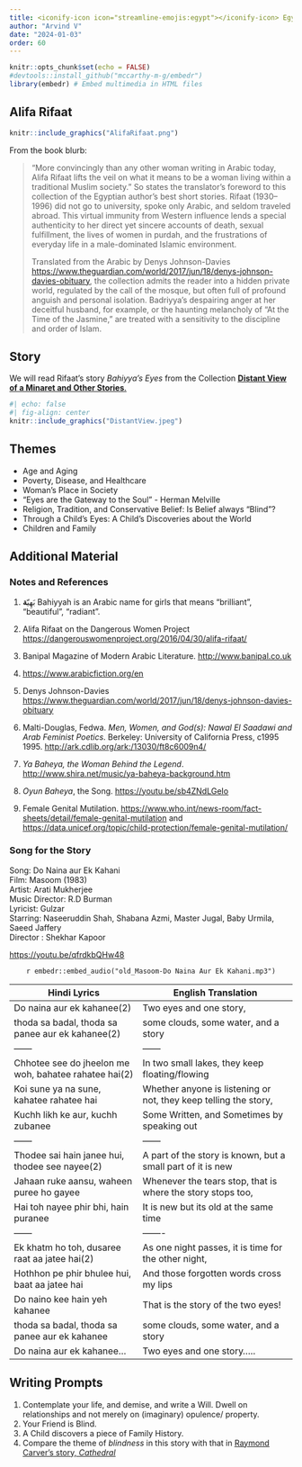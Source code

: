 ```yaml
---
title: <iconify-icon icon="streamline-emojis:egypt"></iconify-icon> Egypt - Alifa Rifaat
author: "Arvind V"
date: "2024-01-03"
order: 60
---
```


```r
knitr::opts_chunk$set(echo = FALSE)
#devtools::install_github("mccarthy-m-g/embedr")
library(embedr) # Embed multimedia in HTML files
```

## Alifa Rifaat

```r
knitr::include_graphics("AlifaRifaat.png")
```


From the book blurb:

> “More convincingly than any other woman writing in Arabic today, Alifa
> Rifaat lifts the veil on what it means to be a woman living within a
> traditional Muslim society.” So states the translator’s foreword to
> this collection of the Egyptian author’s best short stories. Rifaat
> (1930–1996) did not go to university, spoke only Arabic, and seldom
> traveled abroad. This virtual immunity from Western influence lends a
> special authenticity to her direct yet sincere accounts of death,
> sexual fulfillment, the lives of women in purdah, and the frustrations
> of everyday life in a male-dominated Islamic environment.\
>
> Translated from the Arabic by Denys Johnson-Davies
> <u><https://www.theguardian.com/world/2017/jun/18/denys-johnson-davies-obituary></u>,
> the collection admits the reader into a hidden private world,
> regulated by the call of the mosque, but often full of profound
> anguish and personal isolation. Badriyya’s despairing anger at her
> deceitful husband, for example, or the haunting melancholy of “At the
> Time of the Jasmine,” are treated with a sensitivity to the discipline
> and order of Islam.

## Story

We will read Rifaat's story *Bahiyya's Eyes* from the Collection
<u>[**Distant View of a Minaret and Other
Stories**.](Distant%20View%20of%20a%20Minaret%20and%20Other%20Storie%20-%20Rifaat,%20Alifa.pdf)</u>


```r
#| echo: false
#| fig-align: center
knitr::include_graphics("DistantView.jpeg")

```



## Themes

-   Age and Aging
-   Poverty, Disease, and Healthcare
-   Woman's Place in Society
-   "Eyes are the Gateway to the Soul" - Herman Melville
-   Religion, Tradition, and Conservative Belief: Is Belief always
    "Blind"?
-   Through a Child's Eyes: A Child's Discoveries about the World
-   Children and Family

## Additional Material

### Notes and References

1.  بَهِيّ**ة** Bahiyyah is an Arabic name for girls that means
    “brilliant”, “beautiful”, “radiant”.

2.  Alifa Rifaat on the Dangerous Women Project
    <u><https://dangerouswomenproject.org/2016/04/30/alifa-rifaat/></u>

3.  Banipal Magazine of Modern Arabic Literature.
    <u><http://www.banipal.co.uk></u>

4.  <u><https://www.arabicfiction.org/en></u>

5.  Denys Johnson-Davies
    <u><https://www.theguardian.com/world/2017/jun/18/denys-johnson-davies-obituary></u>

6.  Malti-Douglas, Fedwa. *Men, Women, and God(s): Nawal El Saadawi and
    Arab Feminist Poetics*. Berkeley: University of California Press,
    c1995 1995. <u><http://ark.cdlib.org/ark:/13030/ft8c6009n4/></u>

7.  *Ya Baheya, the Woman Behind the Legend*.
    <u><http://www.shira.net/music/ya-baheya-background.htm></u>

8.  *Oyun Baheya*, the Song. <u><https://youtu.be/sb4ZNdLGeIo></u>

9. Female Genital Mutilation. <u><https://www.who.int/news-room/fact-sheets/detail/female-genital-mutilation></u> and <u><https://data.unicef.org/topic/child-protection/female-genital-mutilation/></u>



### Song for the Story

Song: Do Naina aur Ek Kahani\
Film: Masoom (1983)\
Artist: Arati Mukherjee\
Music Director: R.D Burman\
Lyricist: Gulzar\
Starring: Naseeruddin Shah, Shabana Azmi, Master Jugal, Baby Urmila,
Saeed Jaffery\
Director : Shekhar Kapoor\

<u><https://youtu.be/qfrdkbQHw48></u>

<center>
`r embedr::embed_audio("old_Masoom-Do Naina Aur Ek Kahani.mp3")`
</center>

| Hindi Lyrics                                          | English Translation                                              |
|-------------------------------------------------------|------------------------------------------------------------------|
| Do naina aur ek kahanee(2)                            | Two eyes and one story,                                          |
| thoda sa badal, thoda sa panee aur ek kahanee(2)      | some clouds, some water, and a story                             |
| ------                                                | ------                                                           |
| Chhotee see do jheelon me woh, bahatee rahatee hai(2) | In two small lakes, they keep floating/flowing                   |
| Koi sune ya na sune, kahatee rahatee hai              | Whether anyone is listening or not, they keep telling the story, |
| Kuchh likh ke aur, kuchh zubanee                      | Some Written, and Sometimes by speaking out                      |
| ------                                                | ------                                                           |
| Thodee sai hain janee hui, thodee see nayee(2)        | A part of the story is known, but a small part of it is new      |
| Jahaan ruke aansu, waheen puree ho gayee              | Whenever the tears stop, that is where the story stops too,      |
| Hai toh nayee phir bhi, hain puranee                  | It is new but its old at the same time                           |
| ------                                                | -------                                                          |
| Ek khatm ho toh, dusaree raat aa jatee hai(2)         | As one night passes, it is time for the other night,             |
| Hothhon pe phir bhulee hui, baat aa jatee hai         | And those forgotten words cross my lips                          |
| Do naino kee hain yeh kahanee                         | That is the story of the two eyes!                               |
| thoda sa badal, thoda sa panee aur ek kahanee         | some clouds, some water, and a story                             |
| Do naina aur ek kahanee...                            | Two eyes and one story.....                                      |

## Writing Prompts

1.  Contemplate your life, and demise, and write a Will. Dwell on
    relationships and not merely on (imaginary) opulence/ property.
2.  Your Friend is Blind.
3.  A Child discovers a piece of Family History.
4.  Compare the theme of *blindness* in this story with that in
    <u>[Raymond Carver's story,
    *Cathedral*](.../../../160-usa-raymondcarver/index.html)</u>
    
